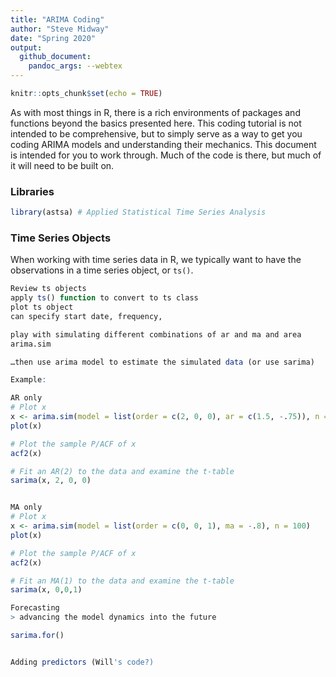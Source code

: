 ```yaml
---
title: "ARIMA Coding"
author: "Steve Midway"
date: "Spring 2020"
output:
  github_document:
    pandoc_args: --webtex
---
```


```r
knitr::opts_chunk$set(echo = TRUE)
```

As with most things in R, there is a rich environments of packages and functions beyond the basics presented here. This coding tutorial is not intended to be comprehensive, but to simply serve as a way to get you coding ARIMA models and understanding their mechanics. This document is intended for you to work through. Much of the code is there, but much of it will need to be built on. 

### Libraries
```r
library(astsa) # Applied Statistical Time Series Analysis
```

### Time Series Objects
When working with time series data in R, we typically want to have the observations in a time series object, or `ts()`.

```r
Review ts objects
apply ts() function to convert to ts class
plot ts object
can specify start date, frequency,

play with simulating different combinations of ar and ma and area
arima.sim

…then use arima model to estimate the simulated data (or use sarima)

Example:

AR only
# Plot x
x <- arima.sim(model = list(order = c(2, 0, 0), ar = c(1.5, -.75)), n = 200)
plot(x)

# Plot the sample P/ACF of x
acf2(x)

# Fit an AR(2) to the data and examine the t-table
sarima(x, 2, 0, 0)


MA only
# Plot x
x <- arima.sim(model = list(order = c(0, 0, 1), ma = -.8), n = 100)
plot(x)

# Plot the sample P/ACF of x
acf2(x)

# Fit an MA(1) to the data and examine the t-table
sarima(x, 0,0,1)

Forecasting
> advancing the model dynamics into the future

sarima.for()


Adding predictors (Will's code?)
```

